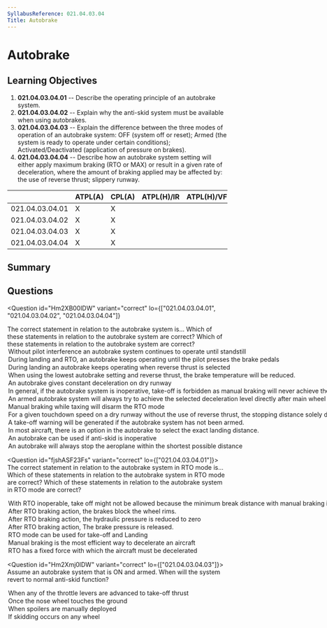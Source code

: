 ```yaml
---
SyllabusReference: 021.04.03.04
Title: Autobrake
---
```


# Autobrake

## Learning Objectives

1. **021.04.03.04.01** -- Describe the operating principle of an autobrake system.
2. **021.04.03.04.02** -- Explain why the anti-skid system must be available when using autobrakes.
3. **021.04.03.04.03** -- Explain the difference between the three modes of operation of an autobrake system: OFF (system off or reset); Armed (the system is ready to operate under certain conditions); Activated/Deactivated (application of pressure on brakes).
4. **021.04.03.04.04** -- Describe how an autobrake system setting will either apply maximum braking (RTO or MAX) or result in a given rate of deceleration, where the amount of braking applied may be affected by: the use of reverse thrust; slippery runway.

|                 | ATPL(A) | CPL(A) | ATPL(H)/IR | ATPL(H)/VFR | CPL(H) | IR  | CBIR(A) |
| --------------- | ------- | ------ | ---------- | ----------- | ------ | --- | ------- |
| 021.04.03.04.01 | X       | X      |            |             |        |     |         |
| 021.04.03.04.02 | X       | X      |            |             |        |     |         |
| 021.04.03.04.03 | X       | X      |            |             |        |     |         |
| 021.04.03.04.04 | X       | X      |            |             |        |     |         |

## Summary

## Questions

<Question
  id="Hm2XB00lDW"
  variant="correct"
  lo={["021.04.03.04.01", "021.04.03.04.02", "021.04.03.04.04"]}
>
  <Text variant="oneCorrect">
    The correct statement in relation to the autobrake system is...
  </Text>
  <Text variant="oneTwo">
    Which of these statements in relation to the autobrake system are correct?
  </Text>
  <Text variant="multipleCorrect" select={5}>
    Which of these statements in relation to the autobrake system are correct?
  </Text>
  <Option
    id="Hm2XB00lDW-1"
    correct
    why="This is true, and required by technical requirements for type certification."
  >
    Without pilot interference an autobrake system continues to operate until
    standstill
  </Option>
  <Option id="Hm2XB00lDW-2" correct>
    During landing and RTO, an autobrake keeps operating until the pilot presses
    the brake pedals
  </Option>
  <Option id="Hm2XB00lDW-3" correct>
    During landing an autobrake keeps operating when reverse thrust is selected
  </Option>
  <Option id="Hm2XB00lDW-4" correct why="">
    When using the lowest autobrake setting and reverse thrust, the brake
    temperature will be reduced.
  </Option>
  <Option
    id="Hm2XB00lDW-C"
    correct
    why="The autobrake system maintains a pre-selected deceleration rate, adapting the brake force as the plane slows down, or as other means of breaking become active (i.e: thrust reverser). Do not confuse with RTO mode where all the available brake pressure is applied!"
  >
    An autobrake gives constant deceleration on dry runway
  </Option>
  <Option
    id="Hm2XB00lDW-5"
    why="Although the second part of the statement is correct, an INOP autobrake just increases the Take off distance required. If enough runway is available, take off is still allowed."
  >
    In general, if the autobrake system is inoperative, take-off is forbidden as
    manual braking will never achieve the brake rate of the autobrake system.
  </Option>
  <Option
    id="Hm2XB00lDW-6"
    why="Not correct since in most aircraft the autobrake engages a couple of seconds after touch down"
  >
    An armed autobrake system will always try to achieve the selected
    deceleration level directly after main wheel touchdown
  </Option>
  <Option
    id="Hm2XB00lDW-7"
    why="RTO is only disabled if braking occurs above a relatively high speed (90kts for a 737-800)."
  >
    Manual braking while taxing will disarm the RTO mode
  </Option>
  <Option
    id="Hm2XB00lDW-8"
    why="Not correct since it also depends on pressure altitude, temperature, and a myriad of other factors"
  >
    For a given touchdown speed on a dry runway without the use of reverse
    thrust, the stopping distance solely depends on the selected ABS setting and
    weight of the aeroplane.
  </Option>
  <Option
    id="Hm2XB00lDW-9"
    why="This is not necessarily true, and depends a lot on aircraft type."
  >
    A take-off warning will be generated if the autobrake system has not been
    armed.
  </Option>
  <Option id="Hm2XB00lDW-A" why="">
    In most aircraft, there is an option in the autobrake to select the exact
    landing distance.
  </Option>
  <Option
    id="Hm2XB00lDW-B"
    why="Aerobraking with INOP anti-skid would result in a hydroplaning aircraft for wet runways which is not a good idea."
  >
    An autobrake can be used if anti-skid is inoperative
  </Option>
  <Option
    id="Hm2XB00lDW-E"
    why="This is not correct, as the autobrake maintains a constant deceleration ratio. Only in RTO mode is the deceleration rate maximum"
  >
    An autobrake will always stop the aeroplane within the shortest possible
    distance
  </Option>
</Question>

<Question id="fjshASF23Fs" variant="correct" lo={["021.04.03.04.01"]}>
  <Text variant="oneCorrect">
    The correct statement in relation to the autobrake system in RTO mode is...
  </Text>
  <Text variant="oneTwo">
    Which of these statements in relation to the autobrake system in RTO mode
    are correct?
  </Text>
  <Text variant="multipleCorrect" select={5}>
    Which of these statements in relation to the autobrake system in RTO mode
    are correct?
  </Text>
  <Option id="fjshASF23Fs-1" correct why="">
    With RTO inoperable, take off might not be allowed because the minimum break
    distance with manual braking is much longer.
  </Option>
  <Option id="fjshASF23Fs-2" correct why="">
    After RTO braking action, the brakes block the wheel rims.
  </Option>
  <Option
    id="fjshASF23Fs-3"
    why="After RTO braking action, brakes remain in the locked position, so pressure remains."
  >
    After RTO braking action, the hydraulic pressure is reduced to zero
  </Option>
  <Option
    id="fjshASF23Fs-4"
    why="After RTO braking action, brakes remain in the locked position."
  >
    After RTO braking action, The brake pressure is released.
  </Option>
  <Option id="fjshASF23Fs-5" why="">
    RTO mode can be used for take-off and Landing
  </Option>
  <Option id="fjshASF23Fs-6" why="">
    Manual braking is the most efficient way to decelerate an aircraft
  </Option>
  <Option
    id="fjshASF23Fs-7"
    why="the RTO applies a fixed hydraulic pressure, but the force that is applied varies with weight on the wheels."
  >
    RTO has a fixed force with which the aircraft must be decelerated
  </Option>
</Question>

<Question id="Hm2Xmj0lDW" variant="correct" lo={["021.04.03.04.03"]}>
  <Text variant="oneCorrect">
    Assume an autobrake system that is ON and armed. When will the system revert
    to normal anti-skid function?
  </Text>
  <Option id="Hm2Xmj0lDW-1" correct why="">
    When any of the throttle levers are advanced to take-off thrust
  </Option>
  <Option id="Hm2Xmj0lDW-3" why="">
    Once the nose wheel touches the ground
  </Option>
  <Option id="Hm2Xmj0lDW-4" why="">
    When spoilers are manually deployed
  </Option>
  <Option id="Hm2Xmj0lDW-5" why="">
    If skidding occurs on any wheel
  </Option>
</Question>
